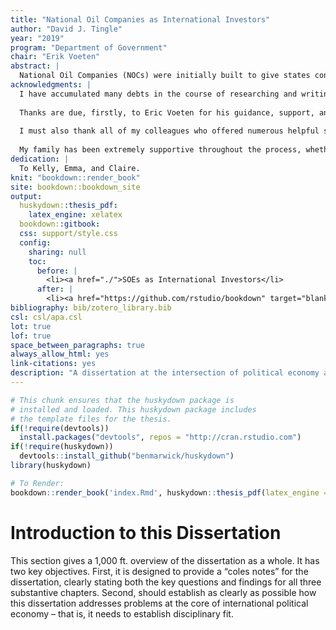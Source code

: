 ```yaml
---
title: "National Oil Companies as International Investors"
author: "David J. Tingle"
year: "2019"
program: "Department of Government"
chair: "Erik Voeten"
abstract: |
  National Oil Companies (NOCs) were initially built to give states control over their domestic hydrocarbon resources, but many of them have now acquired assets and established subsidiaries outside of their home state. This dissertation adresses three key questions related to this phenomenon. First, how does NOC internationalization vary? Second, why are some NOCs highly internationalized and others aren't? Third, what are the political consequences of NOC internationalization? In addressing these questions, this research sheds light on a set of integral but under-theorized institutions, NOCs, which are at the centre of contemporary state capitalism and the political economy of hydrocarbon resource wealth.
acknowledgments: |
  I have accumulated many debts in the course of researching and writing this dissertation.
  
  Thanks are due, firstly, to Eric Voeten for his guidance, support, and encouragement throughout this process. I am also grateful to the many other mentors in the Georgetown community and beyond: these include in particular George Shambaugh, Nathan Jensen, and Paasha Mahdavi, but also Dan Nexon, Andrew Bennett, and Dan Hopkins. 
  
  I must also thank all of my colleagues who offered numerous helpful suggestions, stimulating conversations, and extensive support (intellectual, material, psychological). Chiefly -- but of course not exclusively -- Geoffrey Sigalet, Rebecca Lissner, Adam Mount, Mohit Grover, and Noel Anderson played important roles at key points in this project's development. I am very fortunate to have had you all as friends and colleagues.
  
  My family has been extremely supportive throughout the process, whether or not they believed it would ever be finished. It wouldn't have been, except that I am blessed with a wonderful spouse. Kelly, your patience, encouragement, unflagging support throughout my time researching and writing made the difference. Thank you. 
dedication: |
  To Kelly, Emma, and Claire.
knit: "bookdown::render_book"
site: bookdown::bookdown_site
output: 
  huskydown::thesis_pdf: 
    latex_engine: xelatex
  bookdown::gitbook:
  css: support/style.css
  config:
    sharing: null
    toc:
      before: |
        <li><a href="./">SOEs as International Investors</li>
      after: |
        <li><a href="https://github.com/rstudio/bookdown" target="blank">Published with bookdown</a></li>
bibliography: bib/zotero_library.bib
csl: csl/apa.csl
lot: true
lof: true
space_between_paragraphs: true
always_allow_html: yes
link-citations: yes
description: "A dissertation at the intersection of political economy and business studies."
---
```


```r
# This chunk ensures that the huskydown package is
# installed and loaded. This huskydown package includes
# the template files for the thesis.
if(!require(devtools))
  install.packages("devtools", repos = "http://cran.rstudio.com")
if(!require(huskydown))
  devtools::install_github("benmarwick/huskydown")
library(huskydown)
```


```r
# To Render:
bookdown::render_book('index.Rmd', huskydown::thesis_pdf(latex_engine = 'xelatex'))
```

# Introduction to this Dissertation {-}

This section gives a 1,000 ft. overview of the dissertation as a whole. It has two key objectives. First, it is designed to provide a "coles notes" for the dissertation, clearly stating both the key questions and findings for all three substantive chapters. Second, should establish as clearly as possible how this dissertation addresses problems at the core of international political economy -- that is, it needs to establish disciplinary fit. 

